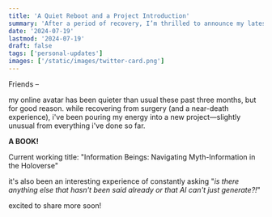 ```yaml
---
title: 'A Quiet Reboot and a Project Introduction'
summary: 'After a period of recovery, I’m thrilled to announce my latest project—a book titled “Information Beings: Navigating Myth-Information in the Holoverse.” This new endeavor has been a unique journey, and I can’t wait to share more soon.'
date: '2024-07-19'
lastmod: '2024-07-19'
draft: false
tags: ['personal-updates']
images: ['/static/images/twitter-card.png']
---
```


Friends –

my online avatar has been quieter than usual these past three months, but for good reason. while recovering from surgery (and a near-death experience), i've been pouring my energy into a new project—slightly unusual from everything i've done so far.

**A BOOK!**

Current working title: "Information Beings: Navigating Myth-Information in the Holoverse"

it's also been an interesting experience of constantly asking "_is there anything else that hasn't been said already or that AI can't just generate?!_"

excited to share more soon!
